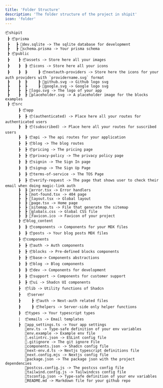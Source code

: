```yaml
---
title: 'Folder Structure'
description: 'The folder structure of the project in shipit'
icon: 'folder'
---
```

```
📦shipit
 ┣ 📦prisma
 ┣   ┣ 📜dev.sqlite -> The sqlite database for development
 ┣   ┣ 📜schema.prisma -> Your prisma schema
 ┣ 📦public
 ┣    ┣ 📦assets -> Store here all your images
 ┣    ┣  ┣ 📦icons -> Store here all your icons
 ┣    ┣  ┣     ┣ 📦nextauth-providers -> Store here the icons for your auth providers with `providername.svg` format
 ┣    ┣  ┣     ┣ 📜github.svg -> Github logo svg
 ┣    ┣  ┣     ┣ 📜google.svg -> Google logo svg
 ┣    ┣  ┣ 📜logo.svg -> The logo of your app
 ┣    ┣  ┣ 📜placeholder.svg -> A placeholder image for the blocks examples
 ┣ 📦src
      ┣ 📦app    
      ┣  ┣ 📦(authenticated) -> Place here all your routes for authenticated users
      ┣  ┣ 📦(subscribed) -> Place here all your routes for suscribed users
      ┣  ┣ 📦api -> The api routes for your application
      ┣  ┣ 📦blog -> The blog routes
      ┣  ┣ 📦pricing -> The pricing page
      ┣  ┣ 📦privacy-policy -> The privacy policy page
      ┣  ┣ 📦signin -> The Sign In page
      ┣  ┣ 📦signup -> The Sign Up Page
      ┣  ┣ 📦terms-of-service -> The TOS Page
      ┣  ┣ 📦verify-request -> The page that shows user to check their email when doing magic-link auth
      ┣  ┣ 📜error.tsx -> Error handlers
      ┣  ┣ 📜not-found.tsx -> 404 page
      ┣  ┣ 📜layout.tsx -> Global layout
      ┣  ┣ 📜page.tsx -> Home page
      ┣  ┣ 📜sitemap.ts -> File that generate the sitemap
      ┣  ┣ 📜globals.css -> Global CSS file
      ┣  ┣ 📜favicon.ico -> Favicon of your project
      ┣ 📦blog_content
      ┣  ┣ 📦components -> Components for your MDX files
      ┣  ┣ 📦posts -> Your blog posts MDX files
      ┣ 📦components
      ┣  ┣ 📦auth -> Auth components
      ┣  ┣ 📦blocks -> Pre-defined blocks components
      ┣  ┣ 📦base-> Components abstractions
      ┣  ┣ 📦blog -> Blog components
      ┣  ┣ 📦dev -> Components for development 
      ┣  ┣ 📦support -> Components for customer support
      ┣  ┣ 📦ui -> Shadcn UI components
      ┣  📦lib -> Utility functions of Shadcn
      ┣   📦server
      ┣     ┣ 📦auth -> Next-auth related files
      ┣     ┣ 📦helpers -> Server-side only helper functions
      ┣  📦types -> Your typescript types
      |  📦emails -> Email templates
      ┣  📜app_settings.ts -> Your app settings
         📜env.ts -> Type-safe definition of your env variables
         📜env.example -> Example env file
         📜.eslintrc.json -> ESLint config file
         📜.gitignore -> The git ignore File
         📜components.json -> Shadcn config file
         📜next-env.d.ts -> Nextjs typescript definitions file
         📜next.config.mjs -> Nextjs config file
         📜package.json -> The package json with the project dependencies
         📜postcss.config.js -> The postcss config file
         📜tailwind.config.js -> Tailwindcss config file
         📜tsconfig.json -> Type-safe definition of your env variables
         📜README.md -> Markdown file for your github repo
```